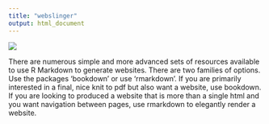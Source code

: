 ```yaml
---
title: "webslinger"
output: html_document
---
```


![](/spiderman.png)

There are numerous simple and more advanced sets of resources available to use R Markdown to generate websites. There are two families of options. Use the packages 'bookdown' or use 'rmarkdown'. If you are primarily interested in a final, nice knit to pdf but also want a website, use bookdown. If you are looking to produced a website that is more than a single html and you want navigation between pages, use rmarkdown to elegantly render a website.
